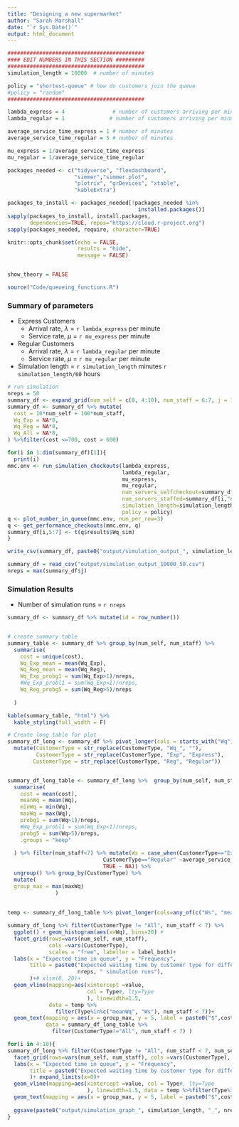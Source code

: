 ```yaml
---
title: "Designing a new supermarket"
author: "Sarah Marshall"
date: "`r Sys.Date()`"
output: html_document
---
```



```r
###########################################
#### EDIT NUMBERS IN THIS SECTION #########
###########################################
simulation_length = 10000  # number of minutes

policy = "shortest-queue" # how do customers join the queue
#policy = "random"
###########################################
```





```r
lambda_express = 4               # number of customers arriving per minute
lambda_regular = 1              # number of customers arriving per minute

average_service_time_express = 1 # number of minutes
average_service_time_regular = 5 # number of minutes

mu_express = 1/average_service_time_express
mu_regular = 1/average_service_time_regular

```




```r
packages_needed <- c("tidyverse", "flexdashboard", 
                     "simmer","simmer.plot",
                     "plotrix", "grDevices", "xtable",
                     "kableExtra")

packages_to_install <- packages_needed[!packages_needed %in%
                                         installed.packages()]
sapply(packages_to_install, install.packages,
       dependencies=TRUE, repos="https://cloud.r-project.org")
sapply(packages_needed, require, character=TRUE)

knitr::opts_chunk$set(echo = FALSE, 
                      results = "hide", 
                      message = FALSE)


show_theory = FALSE

source("Code/queueing_functions.R")
```



### **Summary of parameters**



* Express Customers 
  - Arrival rate, $\lambda$ = `r lambda_express` per minute
  - Service rate, $\mu$ = `r mu_express` per minute
* Regular Customers 
  - Arrival rate, $\lambda$ = `r lambda_regular` per minute
  - Service rate, $\mu$ = `r mu_regular` per minute

* Simulation length = `r simulation_length` minutes `r simulation_length/60` hours


```r
# run simulation
nreps = 50
summary_df <- expand_grid(num_self = c(0, 4:10), num_staff = 6:7, j = 1:nreps)
summary_df <- summary_df %>% mutate(
  cost = 10*num_self + 100*num_staff,
  Wq_Exp = NA*0,
  Wq_Reg = NA*0,
  Wq_All = NA*0,
) %>%filter(cost <=700, cost > 600)

for(i in 1:dim(summary_df)[1]){
  print(i)
mmc.env <- run_simulation_checkouts(lambda_express,
                                    lambda_regular,
                                    mu_express,
                                    mu_regular,
                                    num_servers_selfcheckout=summary_df[i,"num_self"] %>%pull(),
                                    num_servers_staffed=summary_df[i,"num_staff"]%>%pull(),
                                    simulation_length=simulation_length,
                                    policy = policy)
q <- plot_number_in_queue(mmc.env, num_per_row=3)
q <- get_performance_checkouts(mmc.env, q)
summary_df[i,5:7] <- t(q$results$Wq_sim)
}

write_csv(summary_df, paste0("output/simulation_output_", simulation_length, "_", nreps, ".csv"))
```


```r
summary_df = read_csv("output/simulation_output_10000_50.csv")
nreps = max(summary_df$j)
```

### **Simulation Results**

* Number of simulation runs = `r nreps`


```r

summary_df <- summary_df %>% mutate(id = row_number())


# create summary table
summary_table <- summary_df %>% group_by(num_self, num_staff) %>% 
  summarise(
    cost = unique(cost),
    Wq_Exp_mean = mean(Wq_Exp),
    Wq_Reg_mean = mean(Wq_Reg),
    Wq_Exp_probg1 = sum(Wq_Exp>1)/nreps,
    #Wq_Exp_probl1 = sum(Wq_Exp<1)/nreps,
    Wq_Reg_probg5 = sum(Wq_Reg>5)/nreps
    
  )

kable(summary_table, "html") %>%
  kable_styling(full_width = F)

```



```r

# Create long table for plot
summary_df_long <- summary_df %>% pivot_longer(cols = starts_with("Wq"), values_to = "Wq", names_to = "CustomerType") %>% 
  mutate(CustomerType = str_replace(CustomerType, "Wq_", ""),
         CustomerType = str_replace(CustomerType, "Exp", "Express"),
        CustomerType = str_replace(CustomerType, "Reg", "Regular"))


summary_df_long_table <- summary_df_long %>%  group_by(num_self, num_staff, CustomerType) %>% 
  summarise(
    cost = mean(cost),
    meanWq = mean(Wq),
    minWq = min(Wq),
    maxWq = max(Wq),
    probg1 = sum(Wq>1)/nreps,
    #Wq_Exp_probl1 = sum(Wq_Exp<1)/nreps,
    probg5 = sum(Wq>5)/nreps,
    .groups = "keep"
    
  ) %>% filter(num_staff<7) %>% mutate(Ws = case_when(CustomerType=="Express" ~ average_service_time_express,
                              CustomerType=="Regular" ~average_service_time_regular,
                              TRUE ~ NA)) %>% 
  ungroup() %>% group_by(CustomerType) %>%
  mutate(
  group_max = max(maxWq)
               )
  
               
temp <- summary_df_long_table %>% pivot_longer(cols=any_of(c("Ws", "meanWq", "minWq", "maxWq")), names_to = "Type", values_to = "value") %>% filter(CustomerType!="All")
```

```r
summary_df_long %>% filter(CustomerType != "All", num_staff < 7) %>% 
  ggplot() + geom_histogram(aes(x=Wq), bins=20) +
  facet_grid(rows=vars(num_self, num_staff),
             cols =vars(CustomerType), 
             scales = "free", labeller = label_both)+
  labs(x = "Expected time in queue", y = "Frequency", 
       title = paste0("Expected waiting time by customer type for different configurations\nn=", 
                      nreps, " simulation runs"),
       )+# xlim(0, 20)+
  geom_vline(mapping=aes(xintercept =value, 
                         col = Type#, lty=Type
                         ), linewidth=1.5, 
             data = temp %>%
               filter(Type%in%c("meanWq", "Ws"), num_staff < 7))+
  geom_text(mapping = aes(x = group_max, y = 5, label = paste0("$",cost)), 
            data = summary_df_long_table %>% 
              filter(CustomerType!="All", num_staff < 7) )

```



```r
for(i in 4:10){
summary_df_long %>% filter(CustomerType != "All", num_staff < 7, num_self==i) %>% ggplot() + geom_histogram(aes(x=Wq), bins=20) +
  facet_grid(rows=vars(num_self, num_staff), cols =vars(CustomerType), scales = "free", labeller = label_both)+
  labs(x = "Expected time in queue", y = "Frequency", 
       title = paste0("Expected waiting time by customer type for different configurations\nn=", nreps, " simulation runs"),
       )+ expand_limits(x=0)+
  geom_vline(mapping=aes(xintercept =value, col = Type#, lty=Type
                         ), linewidth=1.5, data = temp %>%filter(Type%in%c("meanWq", "Ws"), num_staff < 7, , num_self==i))+
  geom_text(mapping = aes(x = group_max, y = 5, label = paste0("$",cost)), data = summary_df_long_table %>% filter(CustomerType!="All", num_staff < 7, , num_self==i) )
  
  ggsave(paste0("output/simulation_graph_", simulation_length, "_", nreps, "W_q_self", i, ".pdf"), height = 4, width = 7)
}
```


